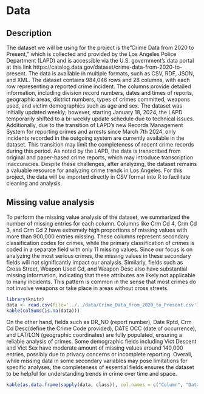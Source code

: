 # Data
## Description
The dataset we will be using for the project is the"Crime Data from 2020 to Present," which is collected and provided by the Los Angeles Police Department (LAPD) and is accessible via the U.S. government's data portal at this link https://catalog.data.gov/dataset/crime-data-from-2020-to-present. The data is available in multiple formats, such as CSV, RDF, JSON, and XML. The dataset contains 984,046 rows and 28 columns, with each row representing a reported crime incident. The columns provide detailed information, including division record numbers, dates and times of reports, geographic areas, district numbers, types of crimes committed, weapons used, and victim demographics such as age and sex. The dataset was initially updated weekly; however, starting January 18, 2024, the LAPD temporarily shifted to a bi-weekly update schedule due to technical issues. Additionally, due to the transition of LAPD’s new Records Management System for reporting crimes and arrests since March 7th 2024, only incidents recorded in the outgoing system are currently available in the dataset. This transition may limit the completeness of recent crime records during this period. As noted by the LAPD, the data is transcribed from original and paper-based crime reports, which may introduce transcription inaccuracies. Despite these challenges, after analyzing, the dataset remains a valuable resource for analyzing crime trends in Los Angeles. For this project, the data will be imported directly in CSV format into R to facilitate cleaning and analysis.

## Missing value analysis
To perform the missing value analysis of the dataset, we summarized the number of missing entries for each column. Columns like Crm Cd 4, Crm Cd 3, and Crm Cd 2 have extremely high proportions of missing values with more than 900,000 entries missing. These columns represent secondary classification codes for crimes, while the primary classification of crimes is coded in a separate field with only 11 missing values. Since our focus is on analyzing the most serious crimes, the missing values in these secondary fields will not significantly impact our analysis. Similarly, fields such as Cross Street, Weapon Used Cd, and Weapon Desc also have substantial missing information, indicating that these attributes are likely not applicable to many incidents. This pattern is common in the sense that most crimes do not involve weapons or take place in areas without cross streets.
```r
library(knitr)
data <- read.csv(file='../../data/Crime_Data_from_2020_to_Present.csv')
kable(colSums(is.na(data)))
```


On the other hand, fields such as DR_NO (report number), Date Rptd, Crm Cd Desc(define the Crime Code provided), DATE OCC (date of occurrence), and LAT/LON (geographic coordinates) are fully populated, ensuring a reliable analysis of crimes. Some demographic fields including Vict Descent and Vict Sex have moderate amount of missing values around 140,000 entries, possibly due to privacy concerns or incomplete reporting. Overall, while missing data in some secondary variables may pose limitations for specific analyses, the completeness of essential fields ensures the dataset to be helpful for understanding trends in crime over time and space.

```r
kable(as.data.frame(sapply(data, class)), col.names = c("Column", "Data Type"))
```

